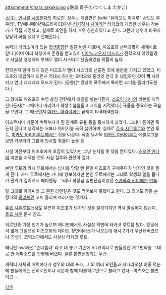 attachment:/chara_takako.jpg
g厳島 貴子(いつくしま たかこ)

[[소녀는 언니를 사랑한다]]의 히로인. 성우는 게임판은 [wiki:"유이모토 미치루" 사모토 후우리], TV애니메이션&드라마CD판은 [[타카하시 치아키]][* 타카코의 게임판 성우는 각본가가 직접 지명했고, 실제로 호연을 하자 매우 칭찬하였다고 한다. 그런데 성우가 바뀌자 상당히 화를 냈다고 전해진다.]

능력과 카리스마가 있는 [[학생회장]][* 일단 반은 다르며, 미즈호와 선택과목이 세계사로 같다.]이며 여러 학생에게 존경을 받고있어 [[미야노코우지 미즈호]]가 전학오지 않았을경우 사실상 경쟁자의 부재로 엘더 시스터로 선출되었을 확률이 높다.

전학온지 얼마 되지 않은 미즈호가 엘더 시스터로 선출된 것에 불만을 가지고 있었고, 미즈호와 대립하게 되면서 적대시 하지만 로미오와 줄리엣 연극 후 대립하던 것이 '''싹''' 사라지고 언니 데레데레 모드가 된다. (공통)[* 망상이 폭주해서 툭하면 코피를 흘리기도한다.]

그 외에도 미즈호의 수영 불참 관련해서 태클을 넣는다든지, [[스오인 카나]]의 리본을 지적한다든지[* 그때마다 마리야가 학생수첩을들고 교칙을 지적했다.] 규율을 중요하는 모습을 보인다. 그 때문인지 [[미카도 마리야]]와는 끝까지 티격태격한다.



이츠쿠시마 가문이 벼락부자가 된 관계로 규율 등을 중시하게 되었다. 그러나 돈이면 뭐든지 된다고 생각하는 오빠나 아버지를 극히 싫어하며, 실제로 [[쥬죠 시온]]루트와 본인 루트, [[미카도 마리야]]루트에서는 집을 나온다. 작중 묘사와 [[미카도 마리야]]루트 에필로그를 보면 카부라기 그룹에 입사할 확률이 높을 듯.

사실 이전부터 미즈호에게 호감이 있었지만 그냥 눈치를 못 챘을 뿐이었다. [[스오인 카나]]의 리본을 지적한 것도 사실 질투와 관련이 깊다.

본인 루트와 카나 루트에서는 납치를 당할 뻔 한걸 미즈호가 구해주다가 남자인 것을 알게 된다. 카나 루트에서는 카나에 양보하지만 본인 루트에서는 그대로 학생회 일을 돕다가 관계가 깊어져서 해피엔딩. 그러나 회장님 일편단심이었던 [[스가와라 키미에]]는 [[안습]].

말 그대로 아가씨라 그 흔한 라면같은 것도 먹어보지 못했다고 한다. 그 외에도 정통 순정파의 [[클리셰]]인 코피 흘리며 쓰러지는 것까지...

[[쥬죠 시온]]루트에서도 우연히 미즈호가 남자인 것을 알게되지만 역시 발설하지 않는다. [[쥬죠 시온]] 문서 참조.

히로인중 가장 인기가 높으며 애니판에서도 사실상 막판에 타카코 루트를 탔다. 엔딩에서 짧게 그림으로 미즈호와의 데이트 장면이라든가 나오는데 애니 2기가 무산돼버렸으니 [안습]. 코믹스판에서도 사실상 타카코 루트.

애니판 ova에선 '츤데렐라' 라고 대 놓고 기존에 SD캐릭터로 만들었던 개그만화를 그대로 한 에피소드를 진행해 버렸다. 물론 본편진행과는 무관.


캐릭터 자체의 매력에다가 성우의 데레 포스, 그 외 여러 요인들과 시나리오상 비중 덕분에 팬들에게는 진히로인이나 시온과 함께 더블히로인으로 불리고 있다--미즈호는 불변이고--.


[[각주]]
